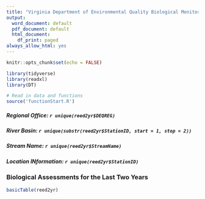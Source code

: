 ```yaml
---
title: "Virginia Department of Environmental Quality Biological Monitoring Program"
output:
  word_document: default
  pdf_document: default
  html_document:
    df_print: paged
always_allow_html: yes
---
```


```r
knitr::opts_chunk$set(echo = FALSE)

library(tidyverse)
library(readxl)
library(DT)
```

```r

# Read in data and functions
source('functionStart.R')
```


##### Regional Office: `r unique(reed2yr$DEQREG)`
##### River Basin: `r unique(substr(reed2yr$StationID, start = 1, stop = 2))`
##### Stream Name: `r unique(reed2yr$StreamName)`
##### Location INformation: `r unique(reed2yr$StationID)`

### Biological Assessments for the Last Two Years
```r
basicTable(reed2yr)
```

